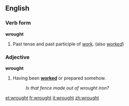 ==English==
===Verb form===
'''wrought'''
#Past tense and past participle of [[work]]. (also ''[[worked]]'')

===Adjective===
'''wrought'''
#Having been '''[[worked]]''' or prepared somehow.
#:''Is that fence made out of wrought iron?''

[[et:wrought]]
[[fr:wrought]]
[[it:wrought]]
[[zh:wrought]]
